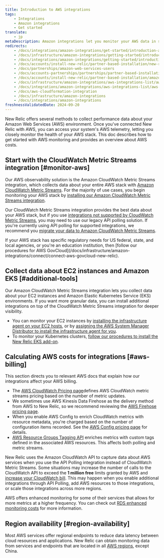 ```yaml
---
title: Introduction to AWS integrations
tags:
    - Integrations
    - Amazon integrations
    - Get started
translate:
    - jp
metaDescription: Amazon integrations let you monitor your AWS data in several New Relic features.
redirects:
    - /docs/integrations/amazon-integrations/get-started/introduction-aws-integrations
    - /docs/infrastructure/amazon-integrations/getting-started/introduction-aws-integrations
    - /docs/integrations/amazon-integrations/getting-started/introduction-aws-integrations
    - /docs/accounts/install-new-relic/partner-based-installation/new-relic-aws-amazon-web-services
    - /docs/partnerships/amazon-web-services-users
    - /docs/accounts-partnerships/partnerships/partner-based-installation/amazon-web-services-aws-users
    - /docs/accounts/install-new-relic/partner-based-installation/amazon-web-services-aws-users
    - /docs/infrastructure/amazon-integrations/aws-integrations-list/aws-cloudformation-integration
    - /docs/integrations/amazon-integrations/aws-integrations-list/aws-cloudformation-integration
    - /docs/aws-cloudformation-integration
    - /docs/infrastructure/amazon-integrations
    - /docs/integrations/amazon-integrations
freshnessValidatedDate: 2024-09-20
---
```


New Relic offers several methods to collect performance data about your Amazon Web Services (AWS) environment. Once you've connected New Relic with AWS, you can access your system's AWS telemetry, letting you closely monitor the health of your AWS stack. This doc describes how to get started with AWS monitoring and provides an overview about AWS costs. 

## Start with the CloudWatch Metric Streams integration [#monitor-aws]

Our AWS observability solution is the Amazon CloudWatch Metric Streams integration, which collects data about your entire AWS stack with [Amazon CloudWatch Metric Streams](https://docs.aws.amazon.com/AmazonCloudWatch/latest/monitoring/CloudWatch-Metric-Streams.html). For the majority of use cases, you begin monitoring your AWS stack by [installing our Amazon CloudWatch Metric Streams integration](/docs/infrastructure/amazon-integrations/connect/cloudwatch-metric-streams/aws-metric-stream-setup).

Our CloudWatch Metric Streams integration provides the best data about your AWS stack, but if you use [integrations not supported by CloudWatch Metric Streams](/docs/infrastructure/amazon-integrations/connect/connect-aws-new-relic-infrastructure-monitoring/#integrations-not-replaced-streams), you may need to use our legacy API polling solution. If you're currently using API polling for supported integrations, we recommend you [migrate your data to Amazon CloudWatch Metric Streams](/docs/infrastructure/amazon-integrations/connect/cloudwatch-metric-streams/aws-metric-stream/#migrating-from-poll-integrations).

<Callout variant="tip">
If your AWS stack has specific regulatory needs for US federal, state, and local agencies, or you're an education institution, then [follow our procedures for AWS GovCloud](/docs/infrastructure/amazon-integrations/connect/connect-aws-govcloud-new-relic).
</Callout>

## Collect data about EC2 instances and Amazon EKS [#additional-tools]

Our Amazon CloudWatch Metric Streams integration lets you collect data about your EC2 instances and Amazon Elastic Kubernetes Service (EKS) environments. If you want more granular data, you can install additional integrations on top of the CloudWatch Metric Streams integration for deeper visibility.

* You can monitor your EC2 instances by [installing the infrastructure agent on your EC2 hosts](/docs/infrastructure/amazon-integrations/connect/ec2-quickstart), or by [assigning the AWS System Manager Distributor to install the infrastructure agent for you](/docs/infrastructure/amazon-integrations/aws-integrations-list/aws-sys-dist).
* To monitor your Kubernetes clusters, [follow our procedures to install the New Relic EKS add-on](/docs/infrastructure/amazon-integrations/connect/eks-add-on).

## Calculating AWS costs for integrations [#aws-billing]

This section directs you to relevant AWS docs that explain how our integrations affect your AWS billing. 

* The [AWS CloudWatch Pricing page](https://docs.aws.amazon.com/AmazonCloudWatch/latest/monitoring/CloudWatch-Metric-Streams.html)defines AWS CloudWatch metric streams pricing based on the number of metric updates.
* We sometimes use AWS Kinesis Data Firehose as the delivery method from AWS to New Relic, so we recommend reviewing the [AWS Firehose pricing page](https://aws.amazon.com/kinesis/data-firehose/pricing/).
* When you enable AWS Config to enrich CloudWatch metrics with resource metadata, you're charged based on the number of configuration items recorded. See the [AWS Config pricing page](https://aws.amazon.com/config/pricing/) for details.
* [AWS Resource Groups Tagging API](https://docs.aws.amazon.com/resourcegroupstagging/latest/APIReference/overview.html) enriches metrics with custom tags defined in the associated AWS resources. This affects both polling and metric streams.

New Relic uses the Amazon CloudWatch API to capture data about AWS services when you use the API Polling integration instead of CloudWatch Metric Streams. Some situations may increase the number of calls to the CloudWatch API to exceed the <DNT>**1 million free**</DNT> limits granted by AWS and [increase your CloudWatch bill](/docs/infrastructure/amazon-integrations/troubleshooting/cloudwatch-billing-increase). This may happen when you enable additional integrations through API Polling, add AWS resources to those integrations, or scale those integrations across more regions.

AWS offers enhanced monitoring for some of their services that allows for more metrics at a higher frequency. You can check out [RDS enhanced monitoring costs](https://docs.aws.amazon.com/AmazonRDS/latest/UserGuide/USER_Monitoring.OS.overview.html#USER_Monitoring.OS.cost) for more information.

## Region availability [#region-availability]

Most AWS services offer regional endpoints to reduce data latency between cloud resources and applications. New Relic can obtain monitoring data from services and endpoints that are located in all [AWS regions](http://docs.aws.amazon.com/general/latest/gr/rande.html), except China.